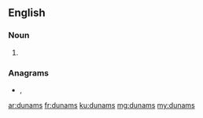 ==English==

===Noun===
{{head|en|noun plural form}}

# {{plural of|dunam|lang=en}}

===Anagrams===
* {{l|en|maunds}}, {{l|en|undams}}

[[ar:dunams]]
[[fr:dunams]]
[[ku:dunams]]
[[mg:dunams]]
[[my:dunams]]